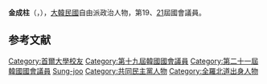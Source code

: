 {{Infobox politician
| name = 金成柱<br>{{lang|ko|김성주}}
| image = Kimsungju na.jpg
| caption = 
| birth_date = {{Birth date and age|1964|4|10}}
| birth_place = {{KOR}}[[全羅北道|全羅北道]][[全州市|全州市]]
| residence = {{KOR}}[[全羅北道|全羅北道]][[全州市|全州市]]{{tsl|ko|덕진구|德津區}}
| nationality = {{ROK}}
| party = {{MPK}}
| other_names = 
| alma_mater = [[首爾大學|首爾大學]]
| office1 = {{flagicon|South Korea}} 第19、21屆[[韓國國會|韓國國會]]議員
| term_start1 = 2020年5月30日
| term_end1 = 
| constituency1 = [[全羅北道|全羅北道]][[全州市|全州市]]丙（21屆）
| predecessor1 = [[鄭東泳|鄭東泳]]
| successor1 = 
| term_start2 = 2012年5月30日
| term_end2 = 2016年5月29日
| constituency2 = [[全羅北道|全羅北道]][[全州市|全州市]]{{tsl|ko|덕진구|德津區}}（19屆）
| predecessor2 = [[鄭東泳|鄭東泳]]
| successor2 = 選區重劃
}}

'''金成柱'''（{{kor|김성주|金成柱|Kim Seong-ju}}，{{bd|1964年|4月10日}}），[[大韓民國|大韓民國]]自由派政治人物，第19、[[第21屆大韓民國國會議員名單|21]]屆國會議員。

== 参考文献 ==
<references />

{{DEFAULTSORT:Kim Seong-ju}}
[[Category:首爾大學校友|Category:首爾大學校友]]
[[Category:第十九屆韓國國會議員|Category:第十九屆韓國國會議員]]
[[Category:第二十一屆韓國國會議員|Category:第二十一屆韓國國會議員]]
[[Category:延安金氏|Sung-joo]]
[[Category:共同民主黨人物|Category:共同民主黨人物]]
[[Category:全羅北道出身人物|Category:全羅北道出身人物]]